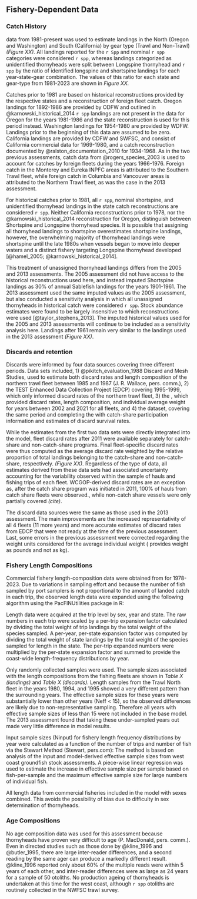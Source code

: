 ## Fishery-Dependent Data

### Catch History 

\Gls{pacfin} data from 1981-present was used to estimate landings in the North (Oregon and Washington) and South (California) by gear type (Trawl and Non-Trawl) *_(Figure XX)._* All landings reported for the `r Spp` and nominal `r spp` categories were considered `r spp`, whereas landings categorized as unidentified thornyheads were split between Longspine thornyhead and `r spp` by the ratio of identified longspine and shortspine landings for each year-state-gear combination. The values of this ratio for each state and gear-type from 1981-2023 are shown in *_Figure XX._* 

Catches prior to 1981 are based on historical reconstructions provided by the respective states and a reconstruction of foreign fleet catch. Oregon landings for 1892-1986 are provided by ODFW and outlined in @karnowski_historical_2014 `r spp` landings are not present in the \gls{pacfin} data for Oregon for the years 1981-1986 and the state reconstruction is used for this period instead. Washington landings for 1954-1980 are provided by WDFW. Landings prior to the beginning of this data are assumed to be zero. California landings are provided by CDFW and SWFSC, and consist of California commercial data for 1969-1980, and a catch reconstruction documented by @ralston_documentation_2010 for 1934-1968. As in the two previous assessments, catch data from @rogers_species_2003 is used to account for catches by foreign fleets during the years 1966-1976. Foreign catch in the Monterey and Eureka INPFC areas is attributed to the Southern Trawl fleet, while foreign catch in Columbia and Vancouver areas is attributed to the Northern Trawl fleet, as was the case in the 2013 assessment.

For historical catches prior to 1981, all `r spp`, nominal shortspine, and unidentified thornyhead landings in the state catch reconstructions are considered `r spp`. Neither California reconstructions prior to 1978, nor the @karnowski_historical_2014 reconstruction for Oregon, distinguish between Shortspine and Longspine thornyhead species. It is possible that assigning all thornyhead landings to shortspine overestimates shortspine landings, however, the overwhelming majority of thornyhead landings were shortspine until the late 1980s when vessels began to move into deeper waters and a distinct fishery targeting Longspine thornyhead developed [@hamel_2005; @karnowski_historical_2014]. 

This treatment of unassigned thornyhead landings differs from the 2005 and 2013 assessments. The 2005 assessment did not have access to the historical reconstructions used here, and instead imputed Shortspine landings as 30% of annual Sablefish landings for the years 1901-1961. The 2013 assessment used the same imputed values as the 2005 assessment, but also conducted a sensitivity analysis in which all unassigned thornyheads in historical catch were considered `r spp`. Stock abundance estimates were found to be largely insensitive to which reconstructions were used [@taylor_stephens_2013]. The imputed historical values used for the 2005 and 2013 assessments will continue to be included as a sensitivity analysis here. Landings after 1961 remain very similar to the landings used in the 2013 assessment *_(Figure XX)_*. 


### Discards and retention

Discards were informed by four data sources covering three different periods. Data sets included, 1) @pikitch_evaluation_1988 Discard and Mesh Studies, used to estimate both discard rates and length composition of the northern trawl fleet between 1985 and 1987 (J. R. Wallace, pers. comm.), 2) the TEST \gls{edcp} Enhanced Data Collection Project (EDCP) covering 1995-1999, which only informed discard rates of the northern trawl fleet, 3) the \gls{wcgop}, which provided discard rates, length composition, and individual average weight for years between 2002 and 2021 for all fleets, and 4) the \gls{gemm} dataset, covering the same period and completing the \gls{wcgop} with catch-share participation information and estimates of discard survival rates.

While the estimates from the first two data sets were directly integrated into the model, fleet discard rates after 2011 were available separately for catch-share and non-catch-share programs. Final fleet-specific discard rates were thus computed as the average \gls{wcgop} discard rate weighted by the relative proportion of total landings belonging to the catch-share and non-catch-share, respectively. *_(Figure XX)_*. Regardless of the type of data, all estimates derived from these data sets had associated uncertainty accounting for the variability observed within the sample of hauls and fishing trips of each fleet. WCGOP-derived discard rates are an exception as, after the catch share program was initiated in 2011, 100% of hauls from catch share fleets were observed., while non-catch share vessels were only partially covered *_(cite)_*.

The discard data sources were the same as those used in the 2013 assessment. The main improvements are the increased representativity of all 4 fleets (11 more years) and more accurate estimates of discard rates from EDCP that were not ready at the time of the previous assessment. Last, some errors in the previous assessment were corrected regarding the weight units considered for the average individual weight (\gls{wcgop} provides weight as pounds and not as kg).

### Fishery Length Compositions 

Commercial fishery length-composition data were obtained from \gls{pacfin} for 1978-2023. Due to variations in sampling effort and because the number of fish sampled by port samplers is not proportional to the amount of landed catch in each trip, the observed length data were expanded using the following algorithm using the PacFINUtilities package in R:

Length data were acquired at the trip level by sex, year and state.
The raw numbers in each trip were scaled by a per-trip expansion factor calculated by dividing the total weight of trip landings by the total weight of the species sampled. A per-year, per-state expansion factor was computed by dividing the total weight of state landings by the total weight of the species sampled for length in the state. The per-trip expanded numbers were multiplied by the per-state expansion factor and summed to provide the coast-wide length-frequency distributions by year.

Only randomly collected samples were used. The sample sizes associated with the length compositions from the fishing fleets are shown in *_Table X (landings)_* and *_Table X (discards)_*. Length samples from the Trawl North fleet in the years 1980, 1994, and 1995 showed a very different pattern than the surrounding years. The effective sample sizes for these years were substantially lower than other years (Neff < 15), so the observed differences are likely due to non-representative sampling. Therefore all years with effective sample sizes of less than 15 were not included in the base model. The 2013 assessment found that taking these under-sampled years out made very little difference in model results. 

Input sample sizes (Ninput) for fishery length frequency distributions by year were calculated as a function of the number of trips and number of fish via the Stewart Method (Stewart, pers.com): 
\begin{align*}{N_{input} = N_{trips} + 0.138N_{fish}}\qquad\text{ when }\frac{N_{fish}}{N_{trips}}<44 \\
{N_{input} = 7.06N_{trips}}\qquad\qquad\qquad\text{ when }\frac{N_{fish}}{N_{trips}}\ge 44 \end{align*}
The method is based on analysis of the input and model-derived effective sample sizes from west coast groundfish stock assessments. A piece-wise linear regression was used to estimate the increase in effective sample size per sample based on fish-per-sample and the maximum effective sample size for large numbers of individual fish.

All length data from commercial fisheries included in the model with sexes combined. This avoids the possibility of bias due to difficulty in sex determination of thornyheads.

### Age Compositions 

No age composition data was used for this assessment because thornyheads have proven very difficult to age (P. MacDonald, pers. comm.).  Even in directed studies such as those done by @kline_1996 and @butler_1995, there are large inter-reader differences, and a second reading by the same ager can produce a markedly different result. @kline_1996 reported only about 60% of the multiple reads were within 5 years of each other, and inter-reader differences were as large as 24 years for a sample of 50 otoliths. No production ageing of thornyheads is undertaken at this time for the west coast, although `r spp` otoliths are routinely collected in the NWFSC trawl survey.